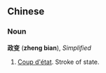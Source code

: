 ==Chinese==

===Noun===
'''政变''' ('''zheng bian'''), ''Simplified''

#[[Coup d'état]].  Stroke of state.